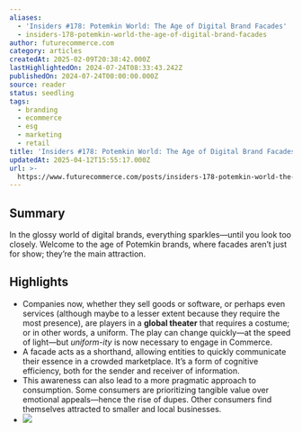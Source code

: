 ```yaml
---
aliases:
  - 'Insiders #178: Potemkin World: The Age of Digital Brand Facades'
  - insiders-178-potemkin-world-the-age-of-digital-brand-facades
author: futurecommerce.com
category: articles
createdAt: 2025-02-09T20:38:42.000Z
lastHighlightedOn: 2024-07-24T08:33:43.242Z
publishedOn: 2024-07-24T00:00:00.000Z
source: reader
status: seedling
tags:
  - branding
  - ecommerce
  - esg
  - marketing
  - retail
title: 'Insiders #178: Potemkin World: The Age of Digital Brand Facades'
updatedAt: 2025-04-12T15:55:17.000Z
url: >-
  https://www.futurecommerce.com/posts/insiders-178-potemkin-world-the-age-of-digital-brand-facades
---
```

## Summary

In the glossy world of digital brands, everything sparkles—until you look too closely. Welcome to the age of Potemkin brands, where facades aren’t just for show; they’re the main attraction.

## Highlights

- Companies now, whether they sell goods or software, or perhaps even services (although maybe to a lesser extent because they require the most presence), are players in a **global theater** that requires a costume; or in other words, a uniform. The play can change quickly—at the speed of light—but _uniform-ity_ is now necessary to engage in Commerce.
- A facade acts as a shorthand, allowing entities to quickly communicate their essence in a crowded marketplace. It’s a form of cognitive efficiency, both for the sender and receiver of information.
- This awareness can also lead to a more pragmatic approach to consumption. Some consumers are prioritizing tangible value over emotional appeals—hence the rise of dupes. Other consumers find themselves attracted to smaller and local businesses.
- ![](https://cdn.prod.website-files.com/5d7da04028ecca2357d6b3b0/669ff46d9be528e1fea1f7ca_b68dc797.png)
